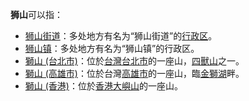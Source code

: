 '''狮山'''可以指：

* [[狮山街道|狮山街道]]：多处地方有名为“狮山街道”的[[行政区|行政区]]。
* [[狮山镇|狮山镇]]：多处地方有名为“狮山镇”的行政区。
* [[獅山_(台北市)|獅山 (台北市)]]：位於[[台灣|台灣]][[台北市|台北市]]的一座山，[[四獸山|四獸山]]之一。
* [[獅山_(高雄市)|獅山 (高雄市)]]：位於台灣[[高雄市|高雄市]]的一座山，臨[[金獅湖|金獅湖]]畔。
* [[獅山_(香港)|獅山 (香港)]]：位於[[香港|香港]][[大嶼山|大嶼山]]的一座山。

{{disambig|S|Cat=二字地名消歧义}}